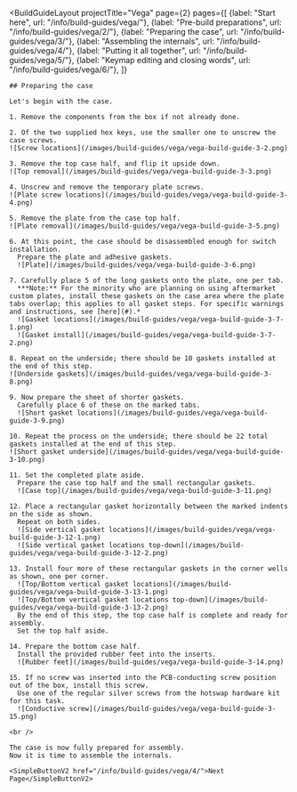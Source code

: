 ---
---


<BuildGuideLayout 
	projectTitle="Vega"
  page={2}
  pages={[
    {label: "Start here", url: "/info/build-guides/vega/"},
    {label: "Pre-build preparations", url: "/info/build-guides/vega/2/"},
    {label: "Preparing the case", url: "/info/build-guides/vega/3/"},
    {label: "Assembling the internals", url: "/info/build-guides/vega/4/"},
    {label: "Putting it all together", url: "/info/build-guides/vega/5/"},
    {label: "Keymap editing and closing words", url: "/info/build-guides/vega/6/"},
  ]}
>

  <AltMarkdownRenderer>

    ## Preparing the case

    Let's begin with the case.

    1. Remove the components from the box if not already done.

    2. Of the two supplied hex keys, use the smaller one to unscrew the case screws.
    ![Screw locations](/images/build-guides/vega/vega-build-guide-3-2.png)

    3. Remove the top case half, and flip it upside down.
    ![Top removal](/images/build-guides/vega/vega-build-guide-3-3.png)

    4. Unscrew and remove the temporary plate screws.
    ![Plate screw locations](/images/build-guides/vega/vega-build-guide-3-4.png)

    5. Remove the plate from the case top half.
    ![Plate removal](/images/build-guides/vega/vega-build-guide-3-5.png)

    6. At this point, the case should be disassembled enough for switch installation.  
      Prepare the plate and adhesive gaskets.
      ![Plate](/images/build-guides/vega/vega-build-guide-3-6.png)

    7. Carefully place 5 of the long gaskets onto the plate, one per tab.  
      ***Note:** For the minority who are planning on using aftermarket custom plates, install these gaskets on the case area where the plate tabs overlap; this applies to all gasket steps. For specific warnings and instructions, see [here](#).*  
      ![Gasket locations](/images/build-guides/vega/vega-build-guide-3-7-1.png)
      ![Gasket install](/images/build-guides/vega/vega-build-guide-3-7-2.png)

    8. Repeat on the underside; there should be 10 gaskets installed at the end of this step.
    ![Underside gaskets](/images/build-guides/vega/vega-build-guide-3-8.png)

    9. Now prepare the sheet of shorter gaskets.  
      Carefully place 6 of these on the marked tabs.
      ![Short gasket locations](/images/build-guides/vega/vega-build-guide-3-9.png)

    10. Repeat the process on the underside; there should be 22 total gaskets installed at the end of this step.
    ![Short gasket underside](/images/build-guides/vega/vega-build-guide-3-10.png)

    11. Set the completed plate aside.  
      Prepare the case top half and the small rectangular gaskets.
      ![Case top](/images/build-guides/vega/vega-build-guide-3-11.png)

    12. Place a rectangular gasket horizontally between the marked indents on the side as shown.  
      Repeat on both sides.  
      ![Side vertical gasket locations](/images/build-guides/vega/vega-build-guide-3-12-1.png)  
      ![Side vertical gasket locations top-down](/images/build-guides/vega/vega-build-guide-3-12-2.png)  
      
    13. Install four more of these rectangular gaskets in the corner wells as shown, one per corner.
      ![Top/Bottom vertical gasket locations](/images/build-guides/vega/vega-build-guide-3-13-1.png)  
      ![Top/Bottom vertical gasket locations top-down](/images/build-guides/vega/vega-build-guide-3-13-2.png)  
      By the end of this step, the top case half is complete and ready for assembly.  
      Set the top half aside.

    14. Prepare the bottom case half.  
      Install the provided rubber feet into the inserts.
      ![Rubber feet](/images/build-guides/vega/vega-build-guide-3-14.png)

    15. If no screw was inserted into the PCB-conducting screw position out of the box, install this screw.  
      Use one of the regular silver screws from the hotswap hardware kit for this task.
      ![Conductive screw](/images/build-guides/vega/vega-build-guide-3-15.png)

    <br />
    
    The case is now fully prepared for assembly.  
    Now it is time to assemble the internals.

    <SimpleButtonV2 href="/info/build-guides/vega/4/">Next Page</SimpleButtonV2>
    
    
  </AltMarkdownRenderer>
			
</BuildGuideLayout>


